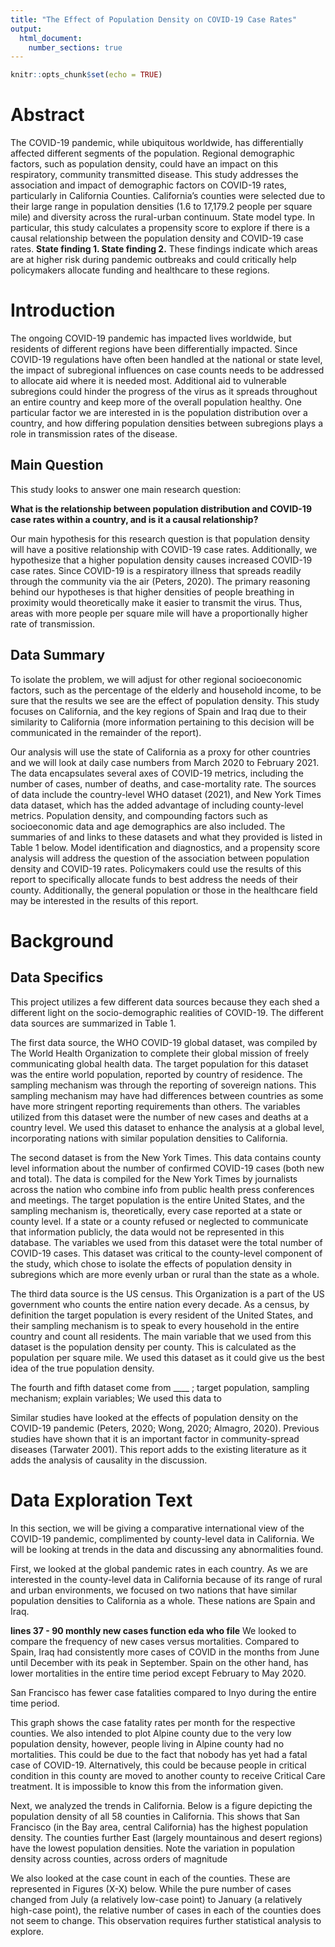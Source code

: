 ```yaml
---
title: "The Effect of Population Density on COVID-19 Case Rates"
output:
  html_document:
    number_sections: true
---
```


```r
knitr::opts_chunk$set(echo = TRUE)
```

# Abstract

The COVID-19 pandemic, while ubiquitous worldwide, has differentially affected different segments of the population. Regional demographic factors, such as population density, could have an impact on this respiratory, community transmitted disease. This study addresses the association and impact of demographic factors on COVID-19 rates, particularly in California Counties. California’s counties were selected due to their large range in population densities (1.6 to 17,179.2 people per square mile) and diversity across the rural-urban continuum. State model type. In particular, this study calculates a propensity score to explore if there is a causal relationship between the population density and COVID-19 case rates. **State finding 1. State finding 2.** These findings indicate which areas are at higher risk during pandemic outbreaks and could critically help policymakers allocate funding and healthcare to these regions.


# Introduction

The ongoing COVID-19 pandemic has impacted lives worldwide, but residents of different regions have been differentially impacted. Since COVID-19 regulations have often been handled at the national or state level, the impact of subregional influences on case counts needs to be addressed to allocate aid where it is needed most. Additional aid to vulnerable subregions could hinder the progress of the virus as it spreads throughout an entire country and keep more of the overall population healthy. One particular factor we are interested in is the population distribution over a country, and how differing population densities between subregions plays a role in transmission rates of the disease.

## Main Question

This study looks to answer one main research question:

**What is the relationship between population distribution and COVID-19 case rates within a country, and is it a causal relationship?**

Our main hypothesis for this research question is that population density will have a positive relationship with COVID-19 case rates. Additionally, we hypothesize that a higher population density causes increased COVID-19 case rates. Since COVID-19 is a respiratory illness that spreads readily through the community via the air (Peters, 2020). The primary reasoning behind our hypotheses is that higher densities of people breathing in proximity would theoretically make it easier to transmit the virus. Thus, areas with more people per square mile will have a proportionally higher rate of transmission.

## Data Summary

To isolate the problem, we will adjust for other regional socioeconomic factors, such as the percentage of the elderly and household income, to be sure that the results we see are the effect of population density. This study focuses on California, and the key regions of Spain and Iraq due to their similarity to California (more information pertaining to this decision will be communicated in the remainder of the report).

Our analysis will use the state of California as a proxy for other countries and we will look at daily case numbers from March 2020 to February 2021. The data encapsulates several axes of COVID-19 metrics, including the number of cases, number of deaths, and case-mortality rate. The sources of data include the country-level WHO dataset (2021), and New York Times data dataset, which has the added advantage of including county-level metrics. Population density, and compounding factors such as socioeconomic data and age demographics are also included. The summaries of and links to these datasets and what they provided is listed in Table 1 below. Model identification and diagnostics, and a propensity score analysis will address the question of the association between population density and COVID-19 rates. Policymakers could use the results of this report to specifically allocate funds to best address the needs of their county. Additionally, the general population or those in the healthcare field may be interested in the results of this report.


# Background

## Data Specifics

This project utilizes a few different data sources because they each shed a different light on the socio-demographic realities of COVID-19. The different data sources are summarized in Table 1. 

The first data source, the WHO COVID-19 global dataset, was compiled by The World Health Organization to complete their global mission of freely communicating global health data. The target population for this dataset was the entire world population, reported by country of residence. The sampling mechanism was through the reporting of sovereign nations. This sampling mechanism may have had differences between countries as some have more stringent reporting requirements than others. The variables utilized from this dataset were the number of new cases and deaths at a country level. We used this dataset to enhance the analysis at a global level, incorporating nations with similar population densities to California.

The second dataset is from the New York Times. This data contains county level information about the number of confirmed COVID-19 cases (both new and total). The data is compiled for the New York Times by journalists across the nation who combine info from public health press conferences and meetings. The target population is the entire United States, and the sampling mechanism is, theoretically, every case reported at a state or county level. If a state or a county refused or neglected to communicate that information publicly, the data would not be represented in this database. The variables we used from this dataset were the total number of COVID-19 cases. This dataset was critical to the county-level component of the study, which chose to isolate the effects of population density in subregions which are more evenly urban or rural than the state as a whole.

The third data source is the US census. This Organization is a part of the US government who counts the entire nation every decade. As a census, by definition the target population is every resident of the United States, and their sampling mechanism is to speak to every household in the entire country and count all residents. The main variable that we used from this dataset is the population density per county. This is calculated as the population per square mile. We used this dataset as it could give us the best idea of the true population density. 

The fourth and fifth dataset come from ____ ; target population, sampling mechanism; explain variables; We used this data to

Similar studies have looked at the effects of population density on the COVID-19 pandemic (Peters, 2020; Wong, 2020; Almagro, 2020). Previous studies have shown that it is an important factor in community-spread diseases (Tarwater 2001). This report adds to the existing literature as it adds the analysis of causality in the discussion.

# Data Exploration Text

In this section, we will be giving a comparative international view of the COVID-19 pandemic, complimented by county-level data in California. We will be looking at trends in the data and discussing any abnormalities found. 

First, we looked at the global pandemic rates in each country. As we are interested in the county-level data in California because of its range of rural and urban environments, we focused on two nations that have similar population densities to California as a whole. These nations are Spain and Iraq. 

**lines 37 - 90 monthly new cases function eda who file**
We looked to compare the frequency of new cases versus mortalities. Compared to Spain, Iraq had consistently more cases of COVID in the months from June until December with its peak in September. Spain on the other hand, has lower mortalities in the entire time period except February to May 2020. 
  

San Francisco has fewer case fatalities compared to Inyo during the entire time period. 

This graph shows the case fatality rates per month for the respective counties. We also intended to plot Alpine county due to the very low population density,  however, people living in Alpine county had no mortalities. This could be due to the fact that nobody has yet had a fatal case of COVID-19. Alternatively, this could be because people in critical condition in this county are moved to another county to receive Critical Care treatment. It is impossible to know this from the information given.

Next, we analyzed the trends in California. Below is a figure depicting the population density of all 58 counties in California. This shows that San Francisco (in the Bay area, central California) has the highest population density. The counties further East (largely mountainous and desert regions) have the lowest population densities. Note the variation in population density across counties, across orders of magnitude

We also looked at the case count in each of the counties. These are represented in Figures (X-X) below. While the pure number of cases changed from July (a relatively low-case point) to January (a relatively high-case point), the relative number of cases in each of the counties does not seem to change. This observation requires further statistical analysis to explore. 


